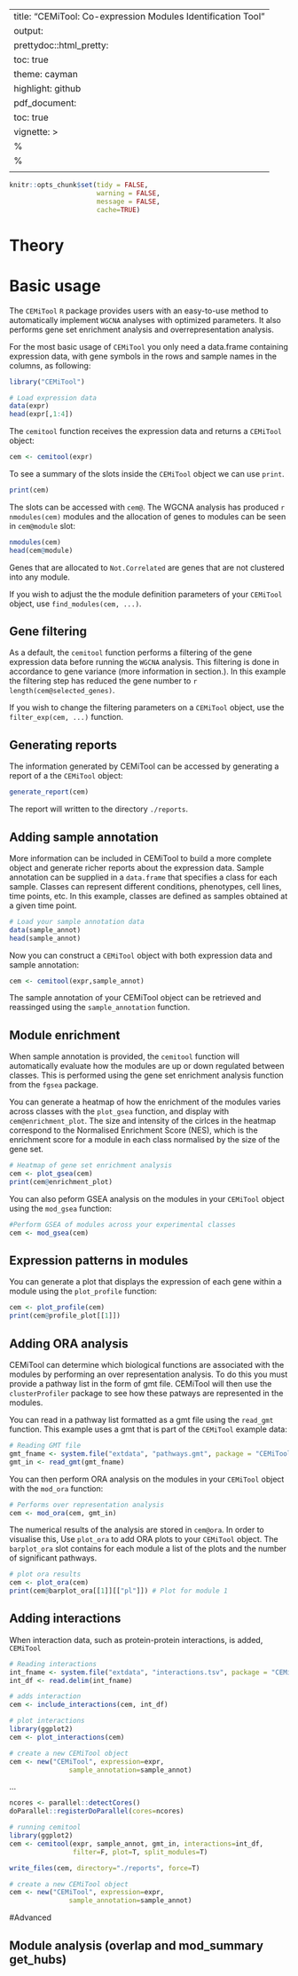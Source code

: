 




---
title: "CEMiTool: Co-expression Modules Identification Tool"
output: 
  prettydoc::html_pretty:
    toc: true
    theme: cayman
    highlight: github
  pdf_document:
    toc: true
vignette: >
  %\VignetteIndexEntry{CEMiTool: Co-expression Modules Identification Tool}
  %\VignetteEngine{knitr::rmarkdown}
  \usepackage[utf8]{inputenc}
---


```r
knitr::opts_chunk$set(tidy = FALSE,
                      warning = FALSE,
                      message = FALSE,
                      cache=TRUE)
```

# Theory








# Basic usage

The `CEMiTool` `R` package provides users with an easy-to-use method to automatically
implement `WGCNA` analyses with optimized parameters. It also performs gene set enrichment analysis and
overrepresentation analysis.

For the most basic usage of `CEMiTool` you only need a data.frame containing expression data,
with gene symbols in the rows and sample names in the columns, as following:

```r

library("CEMiTool")

# Load expression data
data(expr)
head(expr[,1:4])
```

The `cemitool` function receives the expression data and returns a `CEMiTool` object:
```r
cem <- cemitool(expr)
```

To see a summary of the slots inside the `CEMiTool` object we can use `print`. 
```r
print(cem)
```

The slots can be accessed with  `cem@`. The WGCNA analysis has produced `r nmodules(cem)` modules and the allocation of genes to modules can be seen in `cem@module` slot:

```r
nmodules(cem)
head(cem@module)
```

Genes that are allocated to `Not.Correlated` are genes that are not clustered into any module.


If you wish to adjust the the module definition parameters of your `CEMiTool` object, use `find_modules(cem, ...)`.

 
## Gene filtering

As a default, the `cemitool` function  performs a filtering of the gene expression data before running the `WGCNA` analysis. This filtering is done in accordance to gene variance (more information in section.). In this example the filtering step has reduced the gene number to `r length(cem@selected_genes)`.

If you wish to change the filtering parameters on a `CEMiTool` object, use the `filter_exp(cem, ...)` function.





## Generating reports


The information generated by CEMiTool can be accessed by generating a report of a the `CEMiTool` object:


```r

generate_report(cem)
```

The report will written to the directory `./reports`.



## Adding sample annotation


More information can be included in CEMiTool to build a more complete object and generate richer reports about the expression data. Sample annotation can be supplied in a `data.frame` that specifies a class for each sample. Classes can represent different conditions, phenotypes, cell lines, time points, etc. In this example, classes are defined as samples obtained at a given time point.

```r
# Load your sample annotation data
data(sample_annot)
head(sample_annot)
```
Now you can construct a `CEMiTool` object with both expression data and sample annotation:

```r

cem <- cemitool(expr,sample_annot)
```

The sample annotation of your CEMiTool object can be retrieved and reassinged using the `sample_annotation` function.


## Module enrichment
When sample annotation is provided, the `cemitool` function will automatically evaluate how the modules are up or down regulated between classes. This is performed using the gene set enrichment analysis function from the `fgsea` package. 


You can generate a heatmap of how the enrichment of the modules varies across classes with the `plot_gsea` function, and display with `cem@enrichment_plot`. The size and intensity of the cirlces in the heatmap correspond to the Normalised Enrichment Score (NES), which is the enrichment score for a module in each class normalised by the size of the gene set.
```r
# Heatmap of gene set enrichment analysis
cem <- plot_gsea(cem)
print(cem@enrichment_plot)
```

You can also peform GSEA analysis on the modules in your `CEMiTool` object using the `mod_gsea` function:
```r
#Perform GSEA of modules across your experimental classes
cem <- mod_gsea(cem)
```

## Expression patterns in modules

You can generate a plot that displays the expression of each gene within a module using the `plot_profile` function:


```r
cem <- plot_profile(cem)
print(cem@profile_plot[[1]])
```

## Adding ORA analysis

CEMiTool can determine which biological functions are associated with the modules by performing an over representation analysis. To do this you must provide a pathway list in the form of gmt file. CEMiTool will then use the `clusterProfiler` package to see how these patways are represented in the modules.

You can read in a pathway list formatted as a gmt file using the  `read_gmt` function. This example uses a gmt that is part of the `CEMiTool` example data:

```r
# Reading GMT file
gmt_fname <- system.file("extdata", "pathways.gmt", package = "CEMiTool")
gmt_in <- read_gmt(gmt_fname)
```

You can then perform ORA analysis on the modules in your `CEMiTool` object with the `mod_ora` function:

```r
# Performs over representation analysis
cem <- mod_ora(cem, gmt_in)
```

The numerical results of the analysis are stored in `cem@ora`. In order to visualise this, Use `plot_ora` to add ORA plots to your `CEMiTool` object. The `barplot_ora` slot contains for each module a list of the plots and the number of significant pathways.

```r
# plot ora results
cem <- plot_ora(cem)
print(cem@barplot_ora[[1]][["pl"]]) # Plot for module 1
```




## Adding interactions

When interaction data, such as protein-protein interactions, is added, `CEMiTool`



```r
# Reading interactions
int_fname <- system.file("extdata", "interactions.tsv", package = "CEMiTool")
int_df <- read.delim(int_fname)
```

```r
# adds interaction
cem <- include_interactions(cem, int_df)
```

```r
# plot interactions
library(ggplot2)
cem <- plot_interactions(cem)
```



















```r
# create a new CEMiTool object
cem <- new("CEMiTool", expression=expr, 
               sample_annotation=sample_annot)
```






...

```r
ncores <- parallel::detectCores()
doParallel::registerDoParallel(cores=ncores)
```

```r
# running cemitool
library(ggplot2)
cem <- cemitool(expr, sample_annot, gmt_in, interactions=int_df, 
                filter=F, plot=T, split_modules=T)
```

<!-- ```{r} generate_report(cem)```-->

```r
write_files(cem, directory="./reports", force=T)
```


```r
# create a new CEMiTool object
cem <- new("CEMiTool", expression=expr, 
               sample_annotation=sample_annot)
```

<!-- ```{r results="hide"} # generate report generate_report(cem) generate_report(cem, output_format=c("pdf_document", "html_document")) ``` -->
#Advanced

## Module analysis (overlap and mod_summary get_hubs)
